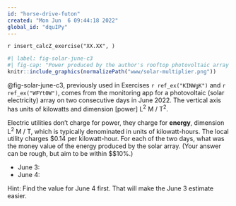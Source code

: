 ```yaml
---
id: "horse-drive-futon"
created: "Mon Jun  6 09:44:18 2022"
global_id: "dquIPy"
---
```


`r insert_calcZ_exercise("XX.XX", )`

```r
#| label: fig-solar-june-c3
#| fig-cap: "Power produced by the author's rooftop photovoltaic array in June 4 (solid line) and June 3 (bars), 2022."
knitr::include_graphics(normalizePath("www/solar-multiplier.png"))
```

@fig-solar-june-c3, previously used in Exercises `r ref_ex("KINWgK")` and `r ref_ex("WFYt0W")`,  comes from the monitoring app for a photovoltaic (solar electricity) array on two consecutive days in June 2022. The vertical axis has units of kilowatts and dimension [power] L^2^ M / T^2^.

Electric utilities don't charge for power, they charge for **energy**, dimension L^2^ M / T, which is typically denominated in units of kilowatt-hours. The local utility charges $0.14 per kilowatt-hour. For each of the two days, what was the money value of the energy produced by the solar array. (Your answer can be rough, but aim to be within $\pm$10%.)

- June 3: 
- June 4:

Hint: Find the value for June 4 first. That will make the June 3 estimate easier.
